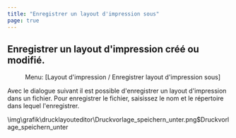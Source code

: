 ```yaml
---
title: "Enregistrer un layout d'impression sous"
page: true
---
```

## Enregistrer un layout d&#39;impression cr&#233;&#233; ou modifi&#233;.
<GeoMapper> <Menu> Menu: [Layout d'impression / Enregistrer layout d'impression sous] </Menu> 

Avec le dialogue suivant il est possible d&#39;enregistrer un layout d&#39;impression dans un fichier.
Pour enregistrer le fichier, saisissez le nom et le r&#233;pertoire dans lequel l&#39;enregistrer.



<Image>\img\grafik\drucklayouteditor\Druckvorlage_speichern_unter.png$Druckvorlage_speichern_unter</Image>

</GeoMapper>
